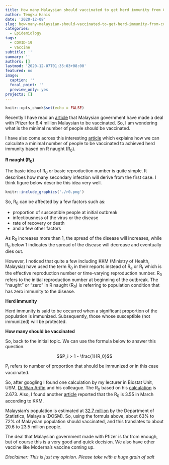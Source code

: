 ```yaml
---
title: How many Malaysian should vaccinated to get herd immunity from COVID-19?
author: Tengku Hanis
date: '2020-12-08'
slug: how-many-malaysian-should-vaccinated-to-get-herd-immunity-from-covid-19
categories:
  - Epidemiology
tags:
  - COVID-19
  - Vaccine
subtitle: ''
summary: ''
authors: []
lastmod: '2020-12-07T01:35:03+08:00'
featured: no
image:
  caption: ''
  focal_point: ''
  preview_only: yes
projects: []
---
```

```r
knitr::opts_chunk$set(echo = FALSE)
```

Recently I have read an [article](https://codeblue.galencentre.org/2020/11/27/malaysia-buying-pfizers-ultra-cold-covid-19-vaccine-posing-major-distribution-issues/#:~:text=According%20to%20BioSpace%2C%20the%20Covid,price%20sold%20to%20the%20US) that Malaysian government have made a deal with Pfizer for 6.4 million Malaysian to be vaccinated. So, I am wondering what is the minimal number of people should be vaccinated.

I have also come across this interesting [article](https://www.cebm.net/covid-19/when-will-it-be-over-an-introduction-to-viral-reproduction-numbers-r0-and-re/) which explains how we can calculate a minimal number of people to be vaccinated to achieved herd immunity based on R naught (R~0~).

**R naught (R~0~)**

The basic idea of R~0~ or basic reproduction number is quite simple. It describes how many secondary infection will derive from the first case. I think figure below describe this idea very well.

```r
knitr::include_graphics('./r0.png')
```

So, R~0~ can be affected by a few factors such as:

* proportion of susceptible people at initial outbreak
* infectiousness of the virus or the disease
* rate of recovery or death
* and a few other factors

As R~0~ increases more than 1, the spread of the disease will increases, while R~0~ below 1 indicates the spread of the disease will decrease and eventually dies out.

However, I noticed that quite a few including KKM (Ministry of Health, Malaysia) have used the term R~0~ in their reports instead of R~e~ or R~t~ which is the effective reproduction number or time-varying reproduction number. R~0~ refers to the initial reproduction number at beginning of the outbreak. The "naught" or "zero" in R naught (R~0~) is referring to population condition that has zero immunity to the disease.

**Herd immunity**

Herd immunity is said to be occurred when a significant proportion of the population is immunized. Subsequently, those whose susceptible (not immunized) will be protected.

**How many should be vaccinated**

So, back to the initial topic. We can use the formula below to answer this question.

$$P_i > 1 - \frac{1}{R_0}$$

P~i~ refers to number of proportion that should be immunized or in this case vaccinated.

So, after googling I found one calculation by my lecturer in Biostat Unit, USM, [Dr Wan Arifin](https://wnarifin.github.io/) and his colleague. The R~0~ based on his [calculation](https://wnarifin.github.io/covid-19-malaysia-sir/) is 2.673. Also, I found another [article](https://codeblue.galencentre.org/2020/04/10/mco-slashed-malaysia-covid-19-infection-rate-by-over-three-times/) reported that the R~0~ is 3.55 in March according to KKM.

Malaysian's population is estimated at [32.7 million](https://www.dosm.gov.my/v1/index.php?r=column/cthemeByCat&cat=155&bul_id=OVByWjg5YkQ3MWFZRTN5bDJiaEVhZz09&menu_id=L0pheU43NWJwRWVSZklWdzQ4TlhUUT09) by the Department of Statistics, Malaysia (DOSM). So, using the formula above, about 63% to 72% of Malaysian population should vaccinated, and this translates to about 20.6 to 23.5 million people. 

The deal that Malaysian government made with Pfizer is far from enough, but of course this is a very good and quick decision. We also have other vaccine like Moderna's vaccine coming up.

*Disclaimer: This is just my opinion. Please take with a huge grain of salt*
